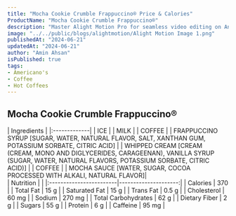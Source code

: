```yaml
---
title: "Mocha Cookie Crumble Frappuccino® Price & Calories"
ProductName: "Mocha Cookie Crumble Frappuccino®" 
description: "Master Alight Motion Pro for seamless video editing on Android, iOS, and Tablets with our ultimate guide, unlocking advanced features and elevating your skills in 2024!"
image: "../../public/blogs/alightmotion/Alight Motion Image 1.png"
publishedAt: "2024-06-21"
updatedAt: "2024-06-21"
author: "Amin Ahsan"
isPublished: true
tags:
- Americano's
- Coffee
- Hot Coffees   
---
```


 
## Mocha Cookie Crumble Frappuccino® 
  
<div className="tables-container">
  <div className="table-wrapper">
    | Ingredients  |  
    |:-------------|
    | ICE        |
    | MILK       |
    | COFFEE     |
    | FRAPPUCCINO SYRUP [SUGAR, WATER, NATURAL FLAVOR, SALT, XANTHAN GUM, POTASSIUM SORBATE, CITRIC ACID] |
    | WHIPPED CREAM [CREAM (CREAM, MONO AND DIGLYCERIDES, CARAGEENAN), VANILLA SYRUP (SUGAR, WATER, NATURAL FLAVORS, POTASSIUM SORBATE, CITRIC ACID)]   |
    | COFFEE  |
    | MOCHA SAUCE [WATER, SUGAR, COCOA PROCESSED WITH ALKALI, NATURAL FLAVOR]|
  </div>
  <div className="table-wrapper">
    | Nutrition               |                      |  
    |:------------------------|---------------------:|
    | Calories                | 370                   |
    | Total Fat               | 15 g                  |
    | Saturated Fat           | 15 g                  |
    | Trans Fat               | 0.5 g                  |
    | Cholesterol             | 60 mg                 |
    | Sodium                  | 270 mg                |
    | Total Carbohydrates     | 62 g                  |
    | Dietary Fiber           | 2 g                  |
    | Sugars                  | 55 g                  |
    | Protein                 | 6 g                  |
    | Caffeine                | 95 mg               |
  </div>
</div>
<style jsx>{`
  .tables-container {
    display: flex;
    flex-direction: row;
    gap: 30px;
  }
  .table-wrapper {
    width: 500px; /* Adjust as needed */
  }
  @media (max-width: 768px) {
    .tables-container {
      flex-direction: column;
      gap: 0px; /* Adjust as needed */
    }
    .table-wrapper {
      width: 100%; /* Adjust as needed */
    }
  }
`}</style>
